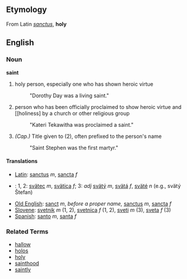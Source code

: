 ==Etymology==
From Latin ''[[sanctus]]'', '''holy'''

==English==
===Noun===
'''saint'''

# holy person, especially one who has shown heroic virtue
#: "Dorothy Day was a living saint."
# person who has been officially proclaimed to show heroic virtue and [[holiness] by a church or other religious group
#: "Kateri Tekawitha was proclaimed a saint."
# ''(Cap.)'' Title given to (2), often prefixed to the person's name
#: "Saint Stephen was the first martyr."

====Translations====
*[[Latin]]: [[sanctus]] ''m'', [[sancta]] ''f''
*{{sk}}: 1, 2: [[svätec]] ''m'', [[svätica]] ''f''; 3: ''adj'' [[svätý]] ''m'', [[svätá]] ''f'', [[sväté]] ''n'' (e.g., svätý Štefan)
*[[Old English]]: [[sanct]] ''m'', ''before a proper name,'' [[sanctus]] ''m'', [[sancta]] ''f''
*[[Slovene]]: [[svetnik]] ''m'' (1, 2), [[svetnica]] ''f'' (1, 2), [[sveti]] ''m'' (3), [[sveta]] ''f'' (3)
*[[Spanish]]: [[santo]] ''m'', [[santa]] ''f''

===Related Terms===
*[[hallow]]
*[[holos]]
*[[holy]]
*[[sainthood]]
*[[saintly]]
